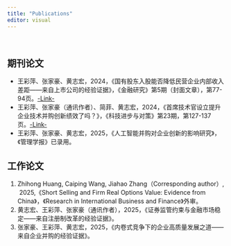 ```yaml
---
title: "Publications"
editor: visual
---
```


 

## 期刊论文

-   王彩萍、张家豪、黄志宏，2024，《国有股东入股能否降低民营企业内部收入差距——来自上市公司的经验证据》，《金融研究》第5期（封面文章），第77-94页。[-Link-](https://kns.cnki.net/kcms2/article/abstract?v=mdHrqfOh4rEY-bSfYPXGCgxazJ2eiqilOiEheIrpeNtPbC8kHfia3Gp0bVVLblG6f0ZEtjZXmKNg_TQ6OHOHYoBugIivq2ejUg8KWwfyQfHyuGdxUOSPXdDyTBTThlz9nhsmT8aToWoZQPFOUkzgc5ghtCYo1Q6RlikfL9hxd2-8Fwzq1vB3riYLu_cwxV5bZQYQETkSKcI=&uniplatform=NZKPT)
-   王彩萍、张家豪（通讯作者）、简菲、黄志宏，2024，《首席技术官设立提升企业技术并购创新绩效了吗？》，《科技进步与对策》第23期，第127-137页。[-Link-](https://kns.cnki.net/kcms2/article/abstract?v=mdHrqfOh4rEstuW_IvLTOpPAp5A22nCwRikKAlbHrG2BNGYeKxKo-PPGld-W2vw32ak0ze4DQ0f0fVQz7VFTBDqeJecS86ouLjg59Whg6GgSRtAY5BuX5KAVNWkVs-5xc17Hi7zJo3ePsfNqu1H20s8Xu_BzBPZQ1y9USadFMYPlbMkwsmq5Ji7HejANGXA7bW3L0dmYybs=&uniplatform=NZKPT)
-   王彩萍、张家豪、黄志宏，2025，《人工智能并购对企业创新的影响研究》，《管理学报》已录用。

## 工作论文

1.  Zhihong Huang, Caiping Wang, Jiahao Zhang（Corresponding author）,   2025,《Short Selling and Firm Real Options Value: Evidence from China》，《Research in International Business and Finance》外审。
2.   黄志宏、王彩萍、张家豪（通讯作者），2025，《证券监管约束与金融市场稳定——来自注册制改革的经验证据》。
3.   张家豪、王彩萍、黄志宏，2025，《内卷式竞争下的企业高质量发展之道——来自企业并购的经验证据》。